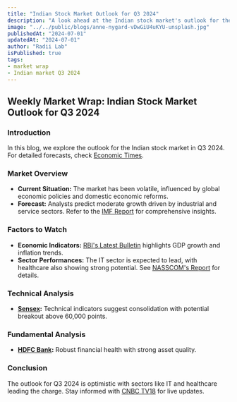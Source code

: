```yaml
---
title: "Indian Stock Market Outlook for Q3 2024"
description: "A look ahead at the Indian stock market's outlook for the third quarter of 2024."
image: "../../public/blogs/anne-nygard-vDwGiU4uKYU-unsplash.jpg"
publishedAt: "2024-07-01"
updatedAt: "2024-07-01"
author: "Radii Lab"
isPublished: true
tags:
- market wrap
- Indian market Q3 2024
---
```


## Weekly Market Wrap: Indian Stock Market Outlook for Q3 2024

### Introduction

In this blog, we explore the outlook for the Indian stock market in Q3 2024. For detailed forecasts, check [Economic Times](https://economictimes.indiatimes.com).

### Market Overview

- **Current Situation:** The market has been volatile, influenced by global economic policies and domestic economic reforms.
- **Forecast:** Analysts predict moderate growth driven by industrial and service sectors. Refer to the [IMF Report](https://www.imf.org/en/Publications/WEO) for comprehensive insights.

### Factors to Watch

- **Economic Indicators:** [RBI's Latest Bulletin](https://www.rbi.org.in/Scripts/BS_ViewBulletin.aspx) highlights GDP growth and inflation trends.
- **Sector Performances:** The IT sector is expected to lead, with healthcare also showing strong potential. See [NASSCOM's Report](https://www.nasscom.in/knowledge-center/publications) for details.

### Technical Analysis

- **[Sensex](https://www.investing.com/indices/sensex-technical):** Technical indicators suggest consolidation with potential breakout above 60,000 points.

### Fundamental Analysis

- **[HDFC Bank](https://www.researchgate.net/publication/344446008_HDFC_Bank_Annual_Report):** Robust financial health with strong asset quality.

### Conclusion

The outlook for Q3 2024 is optimistic with sectors like IT and healthcare leading the charge. Stay informed with [CNBC TV18](https://www.cnbctv18.com/market/) for live updates.

